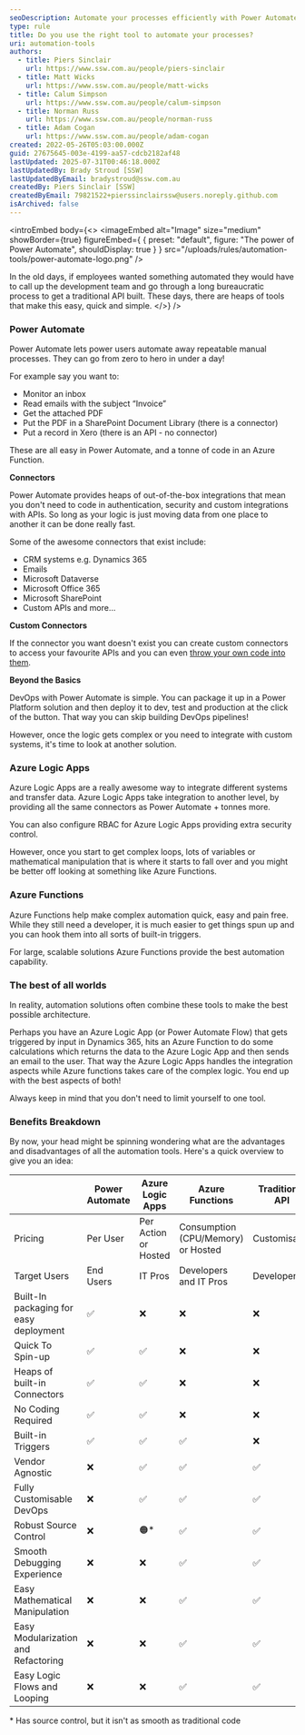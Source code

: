 ```yaml
---
seoDescription: Automate your processes efficiently with Power Automate, Azure Logic Apps, and Azure Functions, offering various connectors, custom integrations, and DevOps capabilities for seamless workflow management.
type: rule
title: Do you use the right tool to automate your processes?
uri: automation-tools
authors:
  - title: Piers Sinclair
    url: https://www.ssw.com.au/people/piers-sinclair
  - title: Matt Wicks
    url: https://www.ssw.com.au/people/matt-wicks
  - title: Calum Simpson
    url: https://www.ssw.com.au/people/calum-simpson
  - title: Norman Russ
    url: https://www.ssw.com.au/people/norman-russ
  - title: Adam Cogan
    url: https://www.ssw.com.au/people/adam-cogan
created: 2022-05-26T05:03:00.000Z
guid: 27675645-003e-4199-aa57-cdcb2182af48
lastUpdated: 2025-07-31T00:46:18.000Z
lastUpdatedBy: Brady Stroud [SSW]
lastUpdatedByEmail: bradystroud@ssw.com.au
createdBy: Piers Sinclair [SSW]
createdByEmail: 79821522+pierssinclairssw@users.noreply.github.com
isArchived: false
---
```


<introEmbed
  body={<>
<imageEmbed
  alt="Image"
  size="medium"
  showBorder={true}
  figureEmbed={ {
    preset: "default",
    figure: "The power of Power Automate",
    shouldDisplay: true
  } }
  src="/uploads/rules/automation-tools/power-automate-logo.png"
/>

In the old days, if employees wanted something automated they would have to call up the development team and go through a long bureaucratic process to get a traditional API built. These days, there are heaps of tools that make this easy, quick and simple.
  </>}
/>
### Power Automate

Power Automate lets power users automate away repeatable manual processes. They can go from zero to hero in under a day!

For example say you want to:

* Monitor an inbox
* Read emails with the subject “Invoice”
* Get the attached PDF
* Put the PDF in a SharePoint Document Library (there is a connector)
* Put a record in Xero (there is an API - no connector)

These are all easy in Power Automate, and a tonne of code in an Azure Function.

**Connectors**

Power Automate provides heaps of out-of-the-box integrations that mean you don't need to code in authentication, security and custom integrations with APIs. So long as your logic is just moving data from one place to another it can be done really fast.

Some of the awesome connectors that exist include:

* CRM systems e.g. Dynamics 365
* Emails
* Microsoft Dataverse
* Microsoft Office 365
* Microsoft SharePoint
* Custom APIs
  and more...

**Custom Connectors**

If the connector you want doesn't exist you can create custom connectors to access your favourite APIs and you can even [throw your own code into them](https://docs.microsoft.com/en-us/connectors/custom-connectors/write-code?WT.mc_id=DX-MVP-33518).

**Beyond the Basics**

DevOps with Power Automate is simple. You can package it up in a Power Platform solution and then deploy it to dev, test and production at the click of the button. That way you can skip building DevOps pipelines!

However, once the logic gets complex or you need to integrate with custom systems, it's time to look at another solution.

### Azure Logic Apps

Azure Logic Apps are a really awesome way to integrate different systems and transfer data. Azure Logic Apps take integration to another level, by providing all the same connectors as Power Automate + tonnes more.

You can also configure RBAC for Azure Logic Apps providing extra security control.

However, once you start to get complex loops, lots of variables or mathematical manipulation that is where it starts to fall over and you might be better off looking at something like Azure Functions.

### Azure Functions

Azure Functions help make complex automation quick, easy and pain free. While they still need a developer, it is much easier to get things spun up and you can hook them into all sorts of built-in triggers.

For large, scalable solutions Azure Functions provide the best automation capability.

### The best of all worlds

In reality, automation solutions often combine these tools to make the best possible architecture.

Perhaps you have an Azure Logic App (or Power Automate Flow) that gets triggered by input in Dynamics 365, hits an Azure Function to do some calculations which returns the data to the Azure Logic App and then sends an email to the user. That way the Azure Logic Apps handles the integration aspects while Azure functions takes care of the complex logic. You end up with the best aspects of both!

Always keep in mind that you don't need to limit yourself to one tool.

### Benefits Breakdown

By now, your head might be spinning wondering what are the advantages and disadvantages of all the automation tools. Here's a quick overview to give you an idea:

|                                        | Power Automate | Azure Logic Apps     | Azure Functions                    | Traditional API |
| -------------------------------------- | -------------- | -------------------- | ---------------------------------- | --------------- |
| Pricing                                | Per User       | Per Action or Hosted | Consumption (CPU/Memory) or Hosted | Customisable    |
| Target Users                           | End Users      | IT Pros              | Developers and IT Pros             | Developers      |
| Built-In packaging for easy deployment | ✅             | ❌                   | ❌                                 | ❌              |
| Quick To Spin-up                       | ✅             | ✅                   | ❌                                 | ❌              |
| Heaps of built-in Connectors           | ✅             | ✅                   | ❌                                 | ❌              |
| No Coding Required                     | ✅             | ✅                   | ❌                                 | ❌              |
| Built-in Triggers                      | ✅             | ✅                   | ✅                                 | ❌              |
| Vendor Agnostic                        | ❌             | ✅                   | ✅                                 | ✅              |
| Fully Customisable DevOps              | ❌             | ✅                   | ✅                                 | ✅              |
| Robust Source Control                  | ❌             | 🟠\*                 | ✅                                 | ✅              |
| Smooth Debugging Experience            | ❌             | ❌                   | ✅                                 | ✅              |
| Easy Mathematical Manipulation         | ❌             | ❌                   | ✅                                 | ✅              |
| Easy Modularization and Refactoring    | ❌             | ❌                   | ✅                                 | ✅              |
| Easy Logic Flows and Looping           | ❌             | ❌                   | ✅                                 | ✅              |

\* Has source control, but it isn't as smooth as traditional code

